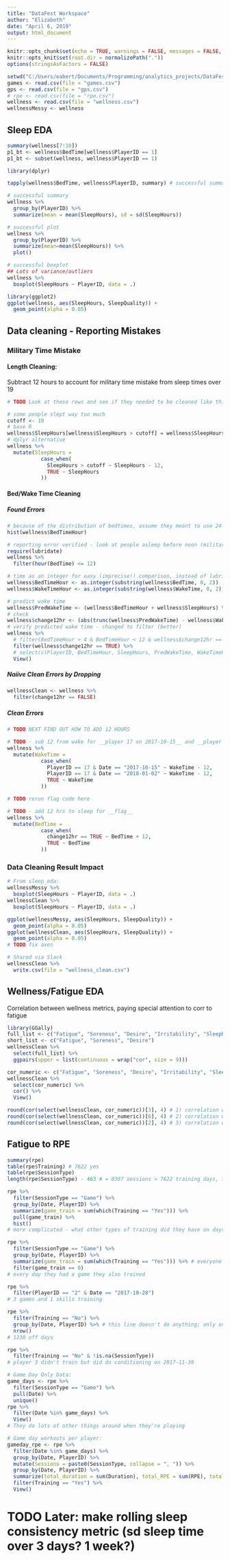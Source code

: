 ```yaml
---
title: "DataFest Workspace"
author: "Elizabeth"
date: "April 6, 2019"
output: html_document
---
```


```r
knitr::opts_chunk$set(echo = TRUE, warnings = FALSE, messages = FALSE, fig.align = "center", cache = TRUE)
knitr::opts_knit$set(root.dir = normalizePath("."))
options(stringsAsFactors = FALSE)
```

```r
setwd("C:/Users/eabert/Documents/Programming/analytics_projects/DataFest 2019/datatastic_2019/datafest-osu-2019/data")
games <- read.csv(file = "games.csv")
gps <- read.csv(file = "gps.csv")
# rpe <- read.csv(file = "rpe.csv")
wellness <- read.csv(file = "wellness.csv")
wellnessMessy <- wellness
```

## Sleep EDA

```r
summary(wellness[7:10])
p1_bt <- wellness$BedTime[wellness$PlayerID == 1]
p1_bt <- subset(wellness, wellness$PlayerID == 1)
```

```r
library(dplyr)

tapply(wellness$BedTime, wellness$PlayerID, summary) # successful summary, failed to hist

# successful summary
wellness %>% 
  group_by(PlayerID) %>% 
  summarize(mean = mean(SleepHours), sd = sd(SleepHours)) 

# successful plot
wellness %>% 
  group_by(PlayerID) %>% 
  summarize(mean=mean(SleepHours)) %>% 
  plot()

# successful boxplot
## Lots of variance/outliers
wellness %>%
  boxplot(SleepHours ~ PlayerID, data = .)

library(ggplot2)
ggplot(wellness, aes(SleepHours, SleepQuality)) +
  geom_point(alpha = 0.05)
```

## Data cleaning - Reporting Mistakes

### Military Time Mistake

#### Length Cleaning:
Subtract 12 hours to account for military time mistake from sleep times over 19

```r
# TODO Look at these rows and see if they needed to be cleaned like this

# some people slept way too much
cutoff <- 19
# base R
wellness$SleepHours[wellness$SleepHours > cutoff] = wellness$SleepHours[wellness$SleepHours > cutoff] - 12
# dplyr alternative
wellness %>%
  mutate(SleepHours = 
           case_when(
             SleepHours > cutoff ~ SleepHours - 12,
             TRUE ~ SleepHours
           ))
```

#### Bed/Wake Time Cleaning

##### Found Errors
```r
# because of the distribution of bedtimes, assume they meant to use 24 hour time and no one went to sleep mid-morning
hist(wellness$BedTimeHour)

# reporting error verified - look at people asleep before noon (military v standard time)
require(lubridate)
wellness %>%
  filter(hour(BedTime) <= 12)

# time as an integer for easy (imprecise!) comparison, instead of lubridate
wellness$BedTimeHour <- as.integer(substring(wellness$BedTime, 0, 2))
wellness$WakeTimeHour <- as.integer(substring(wellness$WakeTime, 0, 2))

# predict wake time
wellness$PredWakeTime <- (wellness$BedTimeHour + wellness$SleepHours) %% 24
# check
wellness$change12hr <- (abs(trunc(wellness$PredWakeTime) - wellness$WakeTimeHour) > 2)
# verify predicted wake time - changed to filter (better)
wellness %>%
  # filter(BedTimeHour > 4 & BedTimeHour < 12 & wellness$change12hr == TRUE) %>% 
  filter(wellness$change12hr == TRUE) %>%
  # select(c(PlayerID, BedTimeHour, SleepHours, PredWakeTime, WakeTimeHour, change12hr)) %>% 
  View()
```

##### Naiive Clean Errors by Dropping

```r
wellnessClean <- wellness %>%
  filter(change12hr == FALSE)
```

##### Clean Errors
```r
# TODO NEXT FIND OUT HOW TO ADD 12 HOURS

# TODO - sub 12 from wake for __player 17 on 2017-10-15__ and __player 17 on 2018-01-02__
wellness %>%
  mutate(WakeTime = 
           case_when(
             PlayerID == 17 & Date == "2017-10-15" ~ WakeTime - 12,
             PlayerID == 17 & Date == "2018-01-02" ~ WakeTime - 12,
             TRUE ~ WakeTime
           ))

# TODO rerun flag code here

# TODO - add 12 hrs to sleep for __flag__
wellness %>%
  mutate(BedTime = 
           case_when(
             change12hr == TRUE ~ BedTime + 12,
             TRUE ~ BedTime
           ))
```

### Data Cleaning Result Impact

```r
# From sleep_eda:
wellnessMessy %>%
  boxplot(SleepHours ~ PlayerID, data = .)
wellnessClean %>%
  boxplot(SleepHours ~ PlayerID, data = .)

ggplot(wellnessMessy, aes(SleepHours, SleepQuality)) +
  geom_point(alpha = 0.05)
ggplot(wellnessClean, aes(SleepHours, SleepQuality)) +
  geom_point(alpha = 0.05)
# TODO fix axes
```

```r
# Shared via Slack
wellnessClean %>%
  write.csv(file = "wellness_clean.csv")
```

## Wellness/Fatigue EDA
Correlation between wellness metrics, paying special attention to corr to fatigue

```r
library(GGally)
full_list <- c("Fatigue", "Soreness", "Desire", "Irritability", "SleepHours", "SleepQuality", "MonitoringScore", "Pain", "Illness", "Menstruation", "Nutrition", "NutritionAdjustment", "USGMeasurement", "USG")
short_list <- c("Fatigue", "Soreness", "Desire")
wellnessClean %>%
  select(full_list) %>% 
  ggpairs(upper = list(continuous = wrap("cor", size = 9)))

cor_numeric <- c("Fatigue", "Soreness", "Desire", "Irritability", "SleepHours", "SleepQuality") #, "MonitoringScore")
wellnessClean %>%
  select(cor_numeric) %>% 
  cor() %>%
  View()

round(cor(select(wellnessClean, cor_numeric))[3], 4) # 1) correlation with desire
round(cor(select(wellnessClean, cor_numeric))[6], 4) # 2) correlation with sleep quality
round(cor(select(wellnessClean, cor_numeric))[2], 4) # 3) correlation with soreness

```

## Fatigue to RPE

```r
summary(rpe)
table(rpe$Training) # 7622 yes
table(rpe$SessionType)
length(rpe$SessionType) - 463 # = 8397 sessions > 7622 training days, therefore multiple training sessions/day

rpe %>%
  filter(SessionType == "Game") %>%
  group_by(Date, PlayerID) %>%
  summarize(game_train = sum(which(Training == "Yes"))) %>%
  pull(game_train) %>%
  hist()
# more complicated - what other types of training did they have on days they had games?

rpe %>%
  filter(SessionType == "Game") %>%
  group_by(Date, PlayerID) %>%
  summarize(game_train = sum(which(Training == "Yes"))) %>% # everyone had lots of sessions even on their game days
  filter(game_train == 0)
# every day they had a game they also trained

rpe %>% 
  filter(PlayerID == "2" & Date == "2017-10-28")
# 3 games and 1 skills training

rpe %>%
  filter(Training == "No") %>%
  group_by(Date, PlayerID) %>% # this line doesn't do anything; only one observation per player per off day
  nrow()
# 1238 off days

rpe %>%
  filter(Training == "No" & !is.na(SessionType))
# player 3 didn't train but did do conditioning on 2017-11-30

# Game Day Only Data:
game_days <- rpe %>%
  filter(SessionType == "Game") %>%
  pull(Date) %>%
  unique()
rpe %>%
  filter(Date %in% game_days) %>%
  View()
# They do lots of other things around when they're playing

# Game day workouts per player:
gameday_rpe <- rpe %>%
  filter(Date %in% game_days) %>%
  group_by(Date, PlayerID) %>%
  mutate(Sessions = paste0(SessionType, collapse = ", ")) %>%
  group_by(Date, PlayerID) %>%
  summarize(total_duration = sum(Duration), total_RPE = sum(RPE), total_SessionLoad = sum(SessionLoad), Sessions = first(Sessions), DailyLoad = first(DailyLoad), AcuteLoad = first(AcuteLoad), ChronicLoad = first(ChronicLoad), AcuteChronicRatio = first(AcuteChronicRatio), ObjectiveRating = first(ObjectiveRating), FocusRating = first(FocusRating), BestOutOfMyself = first(BestOutOfMyself), Training = first(Training)) %>% # first() to save var
  filter(Training == "Yes") %>%
  View()
```

# TODO Later: make rolling sleep consistency metric (sd sleep time over 3 days? 1 week?)

